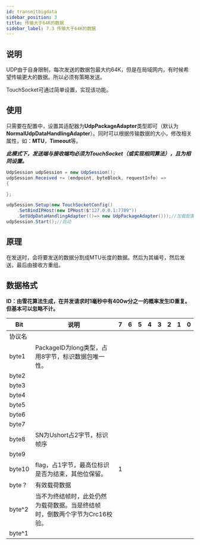 ```yaml
---
id: transmitbigdata
sidebar_position: 3
title: 传输大于64K的数据
sidebar_label: 7.3 传输大于64K的数据
---
```


## 说明
UDP由于自身限制，每次发送的数据包最大约64K，但是在局域网内，有时候希望传输更大的数据。所以必须有策略发送。

TouchSocket可通过简单设置，实现该功能。

## 使用
只需要在配置中，设置其适配器为**UdpPackageAdapter**类型即可（默认为**NormalUdpDataHandlingAdapter**）。同时可以根据传输数据的大小，修改相关属性，如：**MTU**，**Timeout**等。

_**此模式下，发送端与接收端均必须为TouchSocket（或实现相同算法），且为相同设置。**_
```csharp
UdpSession udpSession = new UdpSession();
udpSession.Received += (endpoint, byteBlock, requestInfo) =>
{

};

udpSession.Setup(new TouchSocketConfig()
    .SetBindIPHost(new IPHost($"127.0.0.1:7789"))
    .SetUdpDataHandlingAdapter(()=> new UdpPackageAdapter()));//加载配置
udpSession.Start();//启动
```
## 原理
在发送时，会将要发送的数据分割成MTU长度的数据。然后为其编号，然后发送，最后由接收方重组。

## 数据格式

**ID：由雪花算法生成，在并发请求时1毫秒中有400w分之一的概率发生ID重复。但基本可以忽略不计。**

| Bit | 说明 | 7 | 6 | 5 | 4 | 3 | 2 | 1 | 0 |
| --- | --- | --- | --- | --- | --- | --- | --- | --- | --- |
| 协议名 |  |  |  |  |  |  |  |  |  |
| byte1 | PackageID为long类型，占用8字节，标识数据包唯一性。 |  |  |  |  |  |  |  |  |
| byte2 |  |  |  |  |  |  |  |  |  |
| byte3 |  |  |  |  |  |  |  |  |  |
| byte4 |  |  |  |  |  |  |  |  |  |
| byte5 |  |  |  |  |  |  |  |  |  |
| byte6 |  |  |  |  |  |  |  |  |  |
| byte7 |  |  |  |  |  |  |  |  |  |
| byte8 | SN为Ushort占2字节，标识帧序 |  |  |  |  |  |  |  |  |
| byte9 |  |  |  |  |  |  |  |  |  |
| byte10 | flag，占1字节，最高位标识是否为结束，其他位保留。 | 1 |  |  |  |  |  |  |  |
| byte？ | 有效载荷数据 |  |  |  |  |  |  |  |  |
| byte^2 | 当不为终结帧时，此处仍然为载荷数据。当是终结帧时，倒数两个字节为Crc16校验。 |  |  |  |  |  |  |  |  |
| byte^1 |  |  |  |  |  |  |  |  |  |




